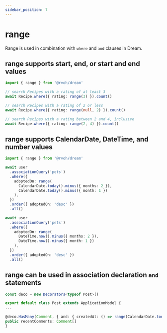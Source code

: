 ```yaml
---
sidebar_position: 7
---
```



# range

Range is used in combination with `where` and `and` clauses in Dream.

## range supports start, end, or start and end values

```ts
import { range } from '@rvoh/dream'

// search Recipes with a rating of at least 3
await Recipe.where({ rating: range(3) }).count()

// search Recipes with a rating of 2 or less
await Recipe.where({ rating: range(null, 2) }).count()

// search Recipes with a rating between 2 and 4, inclusive
await Recipe.where({ rating: range(2, 4) }).count()
```

## range supports CalendarDate, DateTime, and number values

```ts
import { range } from '@rvoh/dream'

await user
  .associationQuery('pets')
  .where({
    adoptedOn: range(
      CalendarDate.today().minus({ months: 2 }),
      CalendarDate.today().minus({ month: 1 })
    ),
  })
  .order({ adoptedOn: 'desc' })
  .all()

await user
  .associationQuery('pets')
  .where({
    adoptedOn: range(
      DateTime.now().minus({ months: 2 }),
      DateTime.now().minus({ month: 1 })
    ),
  })
  .order({ adoptedOn: 'desc' })
  .all()
```

## range can be used in association declaration `and` statements

```ts
const deco = new Decorators<typeof Post>()

export default class Post extends ApplicationModel {
...

@deco.HasMany(Comment, { and: { createdAt: () => range(CalendarDate.today().minus({ weeks: 2 })) } })
public recentComments: Comment[]
}
```
